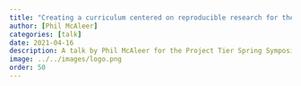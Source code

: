 ```yaml
---
title: "Creating a curriculum centered on reproducible research for the Psychologists of the future"
author: [Phil McAleer]
categories: [talk]
date: 2021-04-16
description: A talk by Phil McAleer for the Project Tier Spring Symposium 2021. <a href="https://youtu.be/eArfSK3huFY">video</a> | <a href="https://psyteachr.github.io/files/McAleer_ProjectTier_2021.pptx">ppt</a> | <a href="https://psyteachr.github.io/files/McAleer_ProjectTier_2021.pdf">pdf</a>
image: ../../images/logo.png
order: 50
---
```

